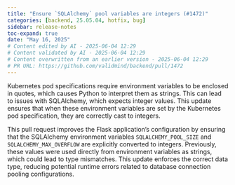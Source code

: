 ```yaml
---
title: "Ensure `SQLAlchemy` pool variables are integers (#1472)"
categories: [backend, 25.05.04, hotfix, bug]
sidebar: release-notes
toc-expand: true
date: "May 16, 2025"
# Content edited by AI - 2025-06-04 12:29
# Content validated by AI - 2025-06-04 12:29
# Content overwritten from an earlier version - 2025-06-04 12:29
# PR URL: https://github.com/validmind/backend/pull/1472
---
```


Kubernetes pod specifications require environment variables to be enclosed in quotes, which causes Python to interpret them as strings. This can lead to issues with SQLAlchemy, which expects integer values. This update ensures that when these environment variables are set by the Kubernetes pod specification, they are correctly cast to integers.

This pull request improves the Flask application's configuration by ensuring that the SQLAlchemy environment variables `SQLALCHEMY_POOL_SIZE` and `SQLALCHEMY_MAX_OVERFLOW` are explicitly converted to integers. Previously, these values were used directly from environment variables as strings, which could lead to type mismatches. This update enforces the correct data type, reducing potential runtime errors related to database connection pooling configurations.